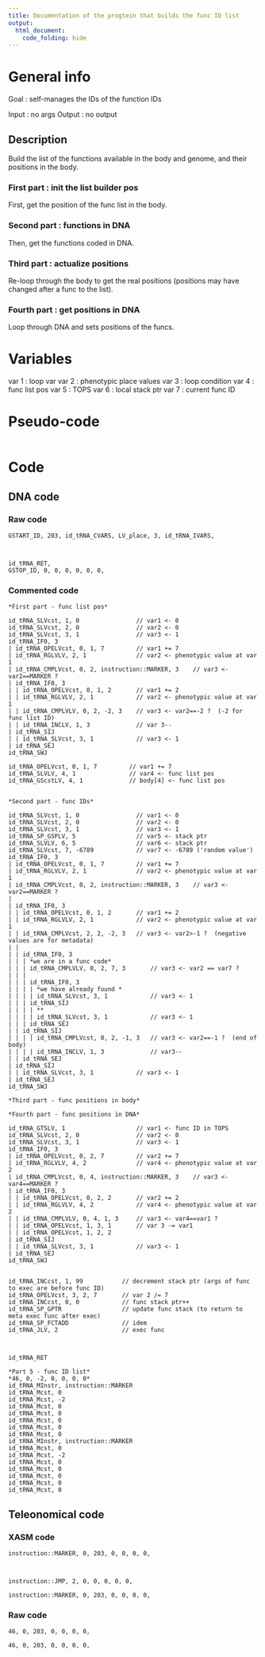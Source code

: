 ```yaml
---
title: Documentation of the progtein that builds the func ID list
output: 
  html_document:
    code_folding: hide
---
```



# General info

Goal : self-manages the IDs of the function IDs

Input : no args
Output : no output



## Description

Build the list of the functions available in the body and genome, and their positions in the body.

### First part : init the list builder pos

First, get the position of the func list in the body.

### Second part : functions in DNA

Then, get the functions coded in DNA.

 
### Third part : actualize positions

Re-loop through the body to get the real positions (positions may have changed after a func to the list).

### Fourth part : get positions in DNA

Loop through DNA and sets positions of the funcs.

# Variables

var 1 : loop var
var 2 : phenotypic place values
var 3 : loop condition
var 4 : func list pos
var 5 : TOPS
var 6 : local stack ptr
var 7 : current func ID


# Pseudo-code

```pseudo

```

# Code

## DNA code

### Raw code

```DNA
GSTART_ID, 203, id_tRNA_CVARS, LV_place, 3, id_tRNA_IVARS, 



id_tRNA_RET,
GSTOP_ID, 0, 0, 0, 0, 0, 0,
```


### Commented code

```pseudoDNA

*First part - func list pos*

id_tRNA_SLVcst, 1, 0                // var1 <- 0
id_tRNA_SLVcst, 2, 0                // var2 <- 0
id_tRNA_SLVcst, 3, 1                // var3 <- 1
id_tRNA_IF0, 3
| id_tRNA_OPELVcst, 0, 1, 7         // var1 += 7
| id_tRNA_RGLVLV, 2, 1              // var2 <- phenotypic value at var 1
| id_tRNA_CMPLVcst, 0, 2, instruction::MARKER, 3    // var3 <- var2==MARKER ?
| id_tRNA_IF0, 3
| | id_tRNA_OPELVcst, 0, 1, 2       // var1 += 2
| | id_tRNA_RGLVLV, 2, 1            // var2 <- phenotypic value at var 1
| | id_tRNA_CMPLVLV, 0, 2, -2, 3    // var3 <- var2==-2 ?  (-2 for func list ID)
| | id_tRNA_INCLV, 1, 3             // var 3--
| id_tRNA_SIJ
| | id_tRNA_SLVcst, 3, 1            // var3 <- 1
| id_tRNA_SEJ
id_tRNA_SWJ

id_tRNA_OPELVcst, 0, 1, 7         // var1 += 7
id_tRNA_SLVLV, 4, 1               // var4 <- func list pos
id_tRNA_GScstLV, 4, 1             // body[4] <- func list pos


*Second part - func IDs*

id_tRNA_SLVcst, 1, 0                // var1 <- 0
id_tRNA_SLVcst, 2, 0                // var2 <- 0
id_tRNA_SLVcst, 3, 1                // var3 <- 1
id_tRNA_SP_GSPLV, 5                 // var5 <- stack ptr
id_tRNA_SLVLV, 6, 5                 // var6 <- stack ptr
id_tRNA_SLVcst, 7, -6789            // var7 <- -6789 ('random value')
id_tRNA_IF0, 3
| id_tRNA_OPELVcst, 0, 1, 7         // var1 += 7
| id_tRNA_RGLVLV, 2, 1              // var2 <- phenotypic value at var 1
| id_tRNA_CMPLVcst, 0, 2, instruction::MARKER, 3    // var3 <- var2==MARKER ?
| 
| id_tRNA_IF0, 3
| | id_tRNA_OPELVcst, 0, 1, 2       // var1 += 2
| | id_tRNA_RGLVLV, 2, 1            // var2 <- phenotypic value at var 1
| | id_tRNA_CMPLVcst, 2, 2, -2, 3   // var3 <- var2>-1 ?  (negative values are for metadata)
| | 
| | id_tRNA_IF0, 3
| | | *we are in a func code*
| | | id_tRNA_CMPLVLV, 0, 2, 7, 3       // var3 <- var2 == var7 ?
| | | 
| | | id_tRNA_IF0, 3
| | | | *we have already found *
| | | | id_tRNA_SLVcst, 3, 1            // var3 <- 1
| | | id_tRNA_SIJ
| | | | **
| | | | id_tRNA_SLVcst, 3, 1            // var3 <- 1
| | | id_tRNA_SEJ 
| | id_tRNA_SIJ
| | | | id_tRNA_CMPLVcst, 0, 2, -1, 3   // var3 <- var2==-1 ?  (end of body)
| | | | id_tRNA_INCLV, 1, 3             // var3--
| | id_tRNA_SEJ
| id_tRNA_SIJ
| | id_tRNA_SLVcst, 3, 1            // var3 <- 1
| id_tRNA_SEJ
id_tRNA_SWJ

*Third part - func positions in body*

*Fourth part - func positions in DNA*

id_tRNA_GTSLV, 1                    // var1 <- func ID in TOPS
id_tRNA_SLVcst, 2, 0                // var2 <- 0
id_tRNA_SLVcst, 3, 1                // var3 <- 1
id_tRNA_IF0, 3
| id_tRNA_OPELVcst, 0, 2, 7         // var2 += 7
| id_tRNA_RGLVLV, 4, 2              // var4 <- phenotypic value at var 2
| id_tRNA_CMPLVcst, 0, 4, instruction::MARKER, 3    // var3 <- var4==MARKER ?
| id_tRNA_IF0, 3
| | id_tRNA_OPELVcst, 0, 2, 2       // var2 += 2
| | id_tRNA_RGLVLV, 4, 2            // var4 <- phenotypic value at var 2
| | id_tRNA_CMPLVLV, 0, 4, 1, 3     // var3 <- var4==var1 ?
| | id_tRNA_OPELVcst, 1, 3, 1       // var 3 -= var1
| | id_tRNA_OPELVcst, 1, 2, 2
| id_tRNA_SIJ
| | id_tRNA_SLVcst, 3, 1            // var3 <- 1
| id_tRNA_SEJ
id_tRNA_SWJ


id_tRNA_INCcst, 1, 99           // decrement stack ptr (args of func to exec are before func ID)
id_tRNA_OPELVcst, 3, 2, 7       // var 2 /= 7
id_tRNA_INCcst, 0, 0            // func stack ptr++
id_tRNA_SP_GPTR                 // update func stack (to return to meta exec func after exec)
id_tRNA_SP_FCTADD               // idem
id_tRNA_JLV, 2                  // exec func



id_tRNA_RET

*Part 5 - func ID list*
*46, 0, -2, 0, 0, 0, 0*
id_tRNA_MInstr, instruction::MARKER
id_tRNA_Mcst, 0 
id_tRNA_Mcst, -2 
id_tRNA_Mcst, 0 
id_tRNA_Mcst, 0 
id_tRNA_Mcst, 0 
id_tRNA_Mcst, 0 
id_tRNA_Mcst, 0 
id_tRNA_MInstr, instruction::MARKER
id_tRNA_Mcst, 0 
id_tRNA_Mcst, -2 
id_tRNA_Mcst, 0 
id_tRNA_Mcst, 0 
id_tRNA_Mcst, 0 
id_tRNA_Mcst, 0 
id_tRNA_Mcst, 0 
```


## Teleonomical code

### XASM code

```XASM
instruction::MARKER, 0, 203, 0, 0, 0, 0,



instruction::JMP, 2, 0, 0, 0, 0, 0,

instruction::MARKER, 0, 203, 0, 0, 0, 0,
```

### Raw code

```Raw
46, 0, 203, 0, 0, 0, 0,

46, 0, 203, 0, 0, 0, 0,
```
